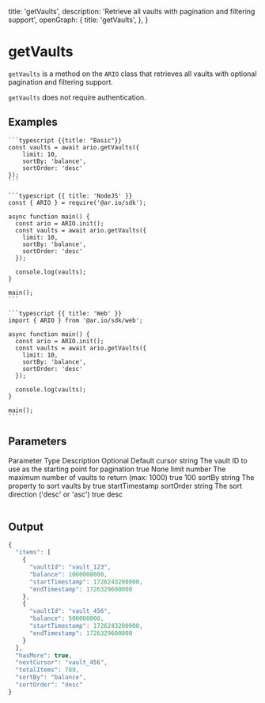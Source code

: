 
  title: 'getVaults',
  description: 'Retrieve all vaults with pagination and filtering support',
  openGraph: {
    title: 'getVaults',
  },
}

# getVaults

`getVaults` is a method on the `ARIO` class that retrieves all vaults with optional pagination and filtering support.

`getVaults` does not require authentication.

## Examples

<CodeGroup title="getVaults">

    ```typescript {{title: "Basic"}}
    const vaults = await ario.getVaults({
        limit: 10,
        sortBy: 'balance',
        sortOrder: 'desc'
    });
    ```

    ```typescript {{ title: 'NodeJS' }}
    const { ARIO } = require('@ar.io/sdk');

    async function main() {
      const ario = ARIO.init();
      const vaults = await ario.getVaults({
        limit: 10,
        sortBy: 'balance',
        sortOrder: 'desc'
      });

      console.log(vaults);
    }

    main();
    ```

    ```typescript {{ title: 'Web' }}
    import { ARIO } from '@ar.io/sdk/web';

    async function main() {
      const ario = ARIO.init();
      const vaults = await ario.getVaults({
        limit: 10,
        sortBy: 'balance',
        sortOrder: 'desc'
      });

      console.log(vaults);
    }

    main();
    ```

</CodeGroup>

## Parameters

<Table>
  <Table.Head>
    <Table.Row>
      <Table.Header>Parameter</Table.Header>
      <Table.Header>Type</Table.Header>
      <Table.Header>Description</Table.Header>
      <Table.Header>Optional</Table.Header>
      <Table.Header>Default</Table.Header>
    </Table.Row>
  </Table.Head>
  <Table.Body>
    <Table.Row>
      <Table.Cell className="font-semibold">cursor</Table.Cell>
      <Table.Cell>string</Table.Cell>
      <Table.Cell>
        The vault ID to use as the starting point for pagination
      </Table.Cell>
      <Table.Cell>true</Table.Cell>
      <Table.Cell>None</Table.Cell>
    </Table.Row>
    <Table.Row>
      <Table.Cell className="font-semibold">limit</Table.Cell>
      <Table.Cell>number</Table.Cell>
      <Table.Cell>
        The maximum number of vaults to return (max: 1000)
      </Table.Cell>
      <Table.Cell>true</Table.Cell>
      <Table.Cell>100</Table.Cell>
    </Table.Row>
    <Table.Row>
      <Table.Cell className="font-semibold">sortBy</Table.Cell>
      <Table.Cell>string</Table.Cell>
      <Table.Cell>The property to sort vaults by</Table.Cell>
      <Table.Cell>true</Table.Cell>
      <Table.Cell>startTimestamp</Table.Cell>
    </Table.Row>
    <Table.Row>
      <Table.Cell className="font-semibold">sortOrder</Table.Cell>
      <Table.Cell>string</Table.Cell>
      <Table.Cell>The sort direction ('desc' or 'asc')</Table.Cell>
      <Table.Cell>true</Table.Cell>
      <Table.Cell>desc</Table.Cell>
    </Table.Row>
  </Table.Body>
</Table>

## Output

```js
{
  "items": [
    {
      "vaultId": "vault_123",
      "balance": 1000000000,
      "startTimestamp": 1726243200000,
      "endTimestamp": 1726329600000
    },
    {
      "vaultId": "vault_456",
      "balance": 500000000,
      "startTimestamp": 1726243200000,
      "endTimestamp": 1726329600000
    }
  ],
  "hasMore": true,
  "nextCursor": "vault_456",
  "totalItems": 789,
  "sortBy": "balance",
  "sortOrder": "desc"
}
```
